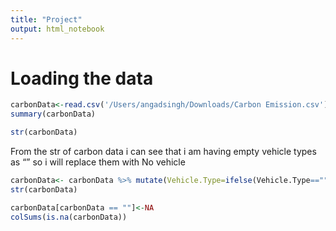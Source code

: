 ```yaml
---
title: "Project"
output: html_notebook
---
```

# Loading the data
```r
carbonData<-read.csv('/Users/angadsingh/Downloads/Carbon Emission.csv')
summary(carbonData)
```

```r
str(carbonData)
```
From the str of carbon data i can see that i am having empty vehicle types as "" so i will replace them with No vehicle
```r
carbonData<- carbonData %>% mutate(Vehicle.Type=ifelse(Vehicle.Type=="","No vehicle",Vehicle.Type))
str(carbonData)
```
```r
carbonData[carbonData == ""]<-NA
colSums(is.na(carbonData))
```

